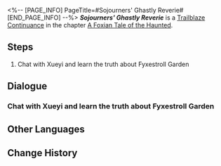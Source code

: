 <%-- [PAGE_INFO]
PageTitle=#Sojourners' Ghastly Reverie#
[END_PAGE_INFO] --%>
{{Stub|Dialogue, characters, and location(s)}}
{{Mission Infobox
|id            = 2021703
|title         = 
|image         = Mission Sojourners' Ghastly Reverie.png
|type          = Continuance
|event_name    = 
|chapter       = A Foxian Tale of the Haunted
|requirements  = [[Trailblaze Continuance]] ''[[Sojourners' Ghastly Reverie]]'' completed
|summary       = <!--official mission summary from Fate's Atlas-->
|characters    = <!--characters that appear in this mission-->
|startLocation = <!--location as it intially appears on the mission screen-->
|world         = <!--i.e. Penacony-->
|area          = <!--i.e. A Child's Dream-->
|prev          = 
|next          = 
|exp           = 
|credits       = 
|stellarJade   = 
|other         = 
}}
'''''Sojourners' Ghastly Reverie''''' is a [[Trailblaze Continuance]] in the chapter [[A Foxian Tale of the Haunted]].

==Steps==
# Chat with Xueyi and learn the truth about Fyxestroll Garden

<!--
==Gameplay Notes==

--><!--
==Trial Character==

-->
==Dialogue==
{{Stub Dialogue}}
===Chat with Xueyi and learn the truth about Fyxestroll Garden===
{{Mission Description|type=continuance|location=<!--to be added-->|Being dragged into a mirror and then spat out again makes a perfect beginning and end for a supernatural story. Unfortunately, as soon as you leave the illusory maze, you realize that the real Fyxestroll Garden has fallen under the control of the heliobi, and the Judges are doing their best to prolong the impending utter rout.}}
{{Dialogue Start}}
:{{tx}}
{{Dialogue End}}

==Other Languages==
{{Other Languages
|en   = Sojourners' Ghastly Reverie
|zhs  = 游园惊梦
|zht  = 遊園驚夢
|ja   = 游園驚夢
|ko   = 유원경몽
|es   = Sustos en el parque
|fr   = Promenade fantasmagorique
|ru   = Прогулка по саду и прерванный сон
|th   = ฝันผวาในสวนเฮี้ยน
|vi   = Ác Mộng Vườn Hoang
|de   = Garten der Albträume
|id   = Mimpi Buruk di Taman
|pt   = Devaneio Lúgubre do Visitante
}}

==Change History==
{{Change History|1.5}}
